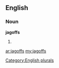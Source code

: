 ==English==

===Noun===
'''jagoffs'''

# {{plural of|[[jagoff]]}}

[[Category:English plurals]]

[[ar:jagoffs]]
[[my:jagoffs]]